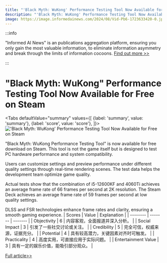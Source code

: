 ```yaml
---
title: "'Black Myth: WuKong' Performance Testing Tool Now Available for Free on Steam"
description: "'Black Myth: WuKong' Performance Testing Tool Now Available for Free on Steam"
image: https://image.informedainews.com/2024/08/Vid-Pb6-1723633420-0.jpg
---
```



:::info

"Informed AI News" is an publications aggregation platform, ensuring you only gain the most valuable information, to eliminate information asymmetry and break through the limits of information cocoons.  [Find out more >>](/)

:::

# "Black Myth: WuKong" Performance Testing Tool Now Available for Free on Steam


<Tabs
	defaultValue="summary"
	values={[
	{label: 'summary', value: 'summary'},
	{label: 'score', value: 'score'},
]}>
<TabItem value="summary">
<img
  src="https://image.informedainews.com/2024/08/Vid-Pb6-1723633420-0.jpg"
  alt="'Black Myth: WuKong' Performance Testing Tool Now Available for Free on Steam"
/>



"Black Myth: WuKong Performance Testing Tool" is now available for free download on Steam. This tool is not the game itself but is designed to test PC hardware performance and system compatibility.

Users can customize settings and preview performance under different quality settings through real-time rendering scenes. The test data helps the development team optimize game quality.

Actual tests show that the combination of i5-12600KF and 4060Ti achieves an average frame rate of 66 frames per second at 2K resolution. The Steam Deck achieves an average frame rate of 59 frames per second at low quality settings.

DLSS and FSR technologies enhance frame rates and clarity, ensuring a smooth gaming experience.
</TabItem>
<TabItem value="score">
	| Scores     | Value   | Explanation |
	| -------- | ------- | ------- |
	| Objectivity  | 6    | 内容客观，全面报道并深入分析。    |
	| Social Impact | 3     | 引发了一些社交讨论或关注。    |
	| Credibility    | 5    | 完全可信，权威来源，证据充分。    |
	| Potential    | 4    | 具有较高潜力，关键因素对齐时可触发。    |
	| Practicality    | 4    | 高度实用，可直接应用于实际问题。    |
	| Entertainment Value    | 3    | 具有一定的娱乐价值，能吸引部分观众。    |
</TabItem>
</Tabs>

[Full article>>](https://www.gcores.com/articles/186544)
